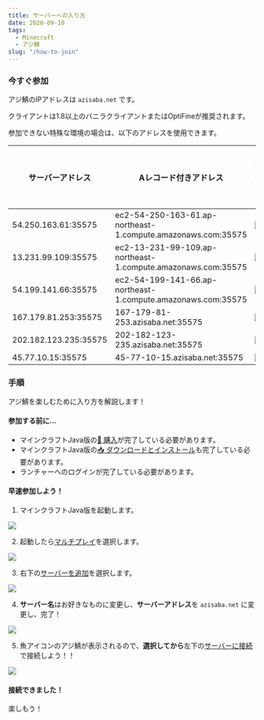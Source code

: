 ```yaml
---
title: サーバーへの入り方
date: 2020-09-10
tags:
  - Minecraft
  - アジ鯖
slug: "/how-to-join"
---
```


### 今すぐ参加

アジ鯖のIPアドレスは `azisaba.net` です。

クライアントは1.8以上のバニラクライアントまたはOptiFineが推奨されます。

参加できない特殊な環境の場合は、以下のアドレスを使用できます。

| サーバーアドレス | Aレコード付きアドレス | ステータス |
| - | - | - |
| 54.250.163.61:35575 | ec2-54-250-163-61.ap-northeast-1.compute.amazonaws.com:35575 | ![](https://badgen.net/uptime-robot/status/m784491883-ee0edb2f453aee35dc6c2d3b) |
| 13.231.99.109:35575 | ec2-13-231-99-109.ap-northeast-1.compute.amazonaws.com:35575 | ![](https://badgen.net/uptime-robot/status/m784491888-d82caba675aa6d3b96f2293b) |
| 54.199.141.66:35575 | ec2-54-199-141-66.ap-northeast-1.compute.amazonaws.com:35575 | ![](https://badgen.net/uptime-robot/status/m784491889-3aa7bf6dca41a5f40153feed) |
| 167.179.81.253:35575 | 167-179-81-253.azisaba.net:35575 | ![](https://badgen.net/uptime-robot/status/m784946618-df83183700506722cd43b630) |
| 202.182.123.235:35575 | 202-182-123-235.azisaba.net:35575 | ![](https://badgen.net/uptime-robot/status/m784946613-b1de29e51d6d00fdba2a116d) |
| 45.77.10.15:35575 | 45-77-10-15.azisaba.net:35575 | ![](https://badgen.net/uptime-robot/status/m784946609-8f545489caf7fcdf66ce38b0) |

### 手順

アジ鯖を楽しむために入り方を解説します！

#### 参加する前に...

- マインクラフトJava版の[🛒 購入](https://www.minecraft.net/ja-jp/store/minecraft-java-edition)が完了している必要があります。
- マインクラフトJava版の[📥 ダウンロードとインストール](https://www.minecraft.net/ja-jp/download)も完了している必要があります。
- ランチャーへのログインが完了している必要があります。

#### 早速参加しよう！

1. マインクラフトJava版を起動します。

![](open.png)

2. 起動したら<u>マルチプレイ</u>を選択します。

![](multiplay.png)

3. 右下の<u>サーバーを追加</u>を選択します。

![](add-server.png)

4. **サーバー名**はお好きなものに変更し、**サーバーアドレス**を `azisaba.net` に変更し、完了！

![](typing-server-info.png)

5. 魚アイコンのアジ鯖が表示されるので、**選択してから**左下の<u>サーバーに接続</u>で接続しよう！！

![](connect.png)

#### 接続できました！

楽しもう！
